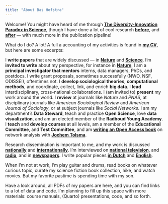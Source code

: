 ```yaml
---
title: "About Bas Hofstra"
---
```


Welcome! You might have heard of me through [**The Diversity-Innovation Paradox in Science**](https://www.pnas.org/doi/10.1073/pnas.1915378117){target="_blank"}, though I have done a lot of cool research [**before**](https://journals.sagepub.com/doi/abs/10.1177/0003122417705656){target="_blank"}, and [**after**](https://journals.sagepub.com/doi/full/10.1177/23780231221085118){target="_blank"} --- with much more in the publication pipeline! 

What do I do? A lot! A full a accounting of my activities is found in [**my CV**](files/cv2025.pdf){target="_blank"}, but here are some excerpts:

I **write papers** that are widely discussed --- in [**Nature**](https://www.nature.com/articles/d41586-024-02130-0){target="_blank"} and [**Science**](https://www.science.org/doi/10.1126/science.2020.368.6491.twil){target="_blank"}. I'm **invited to write** about my perspective, for instance in [**Nature**](https://www.nature.com/articles/d41586-024-00291-6){target="_blank"}. I am a **principal investigator that mentors** interns, data managers, PhDs, and postdocs. I write grant proposals, sometimes successfully (NWO, NSF, ODISSEI), oftentimes not. I **develop sociological theories**, **computational methods**, and coordinate, collect, link, and enrich **big data**. I **lead** interdisciplinary, cross-national collaborations. I (am invited to) **present** my work around the world. I **review** at journals like *Nature* and *PNAS*, at disciplinary journals like *American Sociological Review* and *American Journal of Sociology*, or at subject journals like *Social Networks*. I am my department's **Data Steward**, teach and practice **Open Science**, love **data visualization**, and am an elected member of the **Radboud Young Academy**. I **teach** and **develop courses** at all levels, am a member of the **Educational Committee**, and **Test Committee**, and am [**writing an Open Access book**](https://snass.netlify.app/){target="_blank"} on network analysis with [**Jochem Tolsma**](https://www.jochemtolsma.nl/){target="_blank"}.

Research dissemination is important to me, and my work is discussed [**nationally**](https://www.volkskrant.nl/wetenschap/een-nederlander-kent-zo-n-568-mensen-soort-zoekt-soort-en-opleiding-is-een-bepalende-factor~b0c4390d/){target="_blank"} and [**internationally**](https://www.insidehighered.com/news/2020/04/16/underrepresented-scholars-outperform-majority-peers-terms-novel-research){target="_blank"}. I'm interviewed on [**national television**](https://www.rtl.nl/nieuws/uitzendingen/video/8c795d92-6149-4d55-a86e-16c76c3ddfaf/aflevering-200){target="_blank"}, and [**radio**](https://www.nporadio1.nl/fragmenten/focus/c9a54500-6824-4a48-9bf9-ac2722c81f93/2018-10-31-zijn-er-ook-glazen-plafonds-in-de-wetenschap){target="_blank"}, and in [**newspapers**](https://www.elmundo.es/papel/futuro/2023/01/16/63c58e6efdddfff9a28b45c8.html){target="_blank"}. I write popular pieces [**in Dutch**](https://www.socialevraagstukken.nl/vrienden-en-privacy-vormen-op-facebook-een-ongelukkige-combinatie/){target="_blank"} and [**English**](https://www.timeshighereducation.com/blog/scientific-community-needs-constant-self-assessment-race-and-gender){target="_blank"}.

When I'm not at work, I'm play guitar and drums, read books on whatever curious topic, curate my science fiction book collection, hike, and watch movies. But my favorite pastime is spending time with my son.

Have a look around, all PDFs of my papers are here, and you can find links to a lot of data and code. I'm planning to fill up this space with more materials: course manuals, (Quarto) presentations, code, and so forth.

